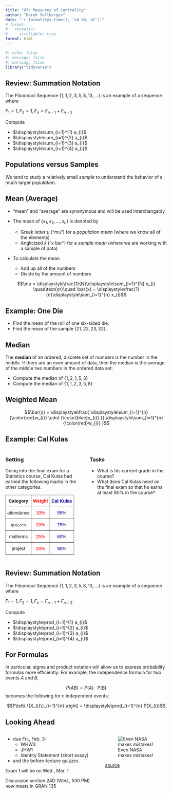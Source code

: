 ```yaml
---
title: "07: Measures of Centrality"
author: "Derek Sollberger"
date: "`r format(Sys.time(), '%d %B, %Y')`"
# format: 
#   revealjs:
#     scrollable: true
format: html
---
```


\newcommand{\ds}{\displaystyle}

```r
#| echo: false
#| message: false
#| warning: false
library("tidyverse")
```

## Review: Summation Notation

The Fibonnaci Sequence $\{1, 1, 2, 3, 5, 8, 13, ...\}$ is an example of a sequence where

$F_{1} = 1, F_{2} = 1, F_{n} = F_{n-1} + F_{n-2}$

Compute

- $\ds\sum_{i=1}^{1} a_{i}$
- $\ds\sum_{i=1}^{2} a_{i}$
- $\ds\sum_{i=1}^{3} a_{i}$
- $\ds\sum_{i=1}^{4} a_{i}$

## Populations versus Samples

We tend to study a relatively small *sample* to understand the behavior of a much larger *population*.

## Mean (Average)

- "mean" and "average" are synonymous and will be used interchangably
- The mean of $\{ x_{1}, x_{2}, ..., x_{n} \}$ is denoted by

    - Greek letter $\mu$ ("mu") for a *population mean* (where we know all of the elements)
    - Anglicized $\bar{x}$ ("x bar") for a *sample mean* (where we are working with a sample of data)

- To calculate the mean

   - Add up all of the numbers
   - Divide by the amount of numbers

$$\mu = \ds\frac{1}{N}\ds\sum_{i=1}^{N} x_{i} \quad\text{or}\quad \bar{x} = \ds\frac{1}{n}\ds\sum_{i=1}^{n} x_{i}$$

## Example: One Die

- Find the mean of the roll of one six-sided die.
- Find the mean of the sample $\{21, 22, 23, 32\}$.

## Median

The **median** of an ordered, discrete set of numbers is the number in the middle.  If there are an even amount of data, then the median is the average of the middle two numbers in the ordered data set.

- Compute the median of $\{1, 2, 1, 5, 3\}$
- Compute the median of $\{1, 1, 2, 3, 5, 8\}$

## Weighted Mean

$$\bar{x} = \ds\frac{ \ds\sum_{i=1}^{n} {\color{red}w_{i}} \cdot {\color{blue}x_{i}}  }{ \ds\sum_{i=1}^{n} {\color{red}w_{i}} }$$

## Example: Cal Kulas

:::: {.columns}

::: {.column width="50%"}

### Setting

Going into the final exam for a Statistics course, Cal Kulas had earned the following marks in the other categories.

<table style="border-collapse:collapse;border-spacing:0" class="tg"><thead><tr><th style="border-color:inherit;border-style:solid;border-width:1px;font-family:Arial, sans-serif;font-size:14px;font-weight:bold;overflow:hidden;padding:10px 5px;text-align:center;vertical-align:top;word-break:normal">Category</th><th style="border-color:inherit;border-style:solid;border-width:1px;color:#fe0000;font-family:Arial, sans-serif;font-size:14px;font-weight:bold;overflow:hidden;padding:10px 5px;text-align:center;vertical-align:top;word-break:normal">Weight</th><th style="border-color:inherit;border-style:solid;border-width:1px;color:#00009b;font-family:Arial, sans-serif;font-size:14px;font-weight:bold;overflow:hidden;padding:10px 5px;text-align:center;vertical-align:top;word-break:normal">Cal Kulas</th></tr></thead><tbody><tr><td style="border-color:inherit;border-style:solid;border-width:1px;font-family:Arial, sans-serif;font-size:14px;overflow:hidden;padding:10px 5px;text-align:center;vertical-align:top;word-break:normal">attendance</td><td style="border-color:inherit;border-style:solid;border-width:1px;color:#fe0000;font-family:Arial, sans-serif;font-size:14px;overflow:hidden;padding:10px 5px;text-align:center;vertical-align:top;word-break:normal">10%</td><td style="border-color:inherit;border-style:solid;border-width:1px;color:#00009b;font-family:Arial, sans-serif;font-size:14px;overflow:hidden;padding:10px 5px;text-align:center;vertical-align:top;word-break:normal">95%</td></tr><tr><td style="border-color:inherit;border-style:solid;border-width:1px;font-family:Arial, sans-serif;font-size:14px;overflow:hidden;padding:10px 5px;text-align:center;vertical-align:top;word-break:normal">quizzes</td><td style="border-color:inherit;border-style:solid;border-width:1px;color:#fe0000;font-family:Arial, sans-serif;font-size:14px;overflow:hidden;padding:10px 5px;text-align:center;vertical-align:top;word-break:normal">20%</td><td style="border-color:inherit;border-style:solid;border-width:1px;color:#00009b;font-family:Arial, sans-serif;font-size:14px;overflow:hidden;padding:10px 5px;text-align:center;vertical-align:top;word-break:normal">75%</td></tr><tr><td style="border-color:inherit;border-style:solid;border-width:1px;font-family:Arial, sans-serif;font-size:14px;overflow:hidden;padding:10px 5px;text-align:center;vertical-align:top;word-break:normal">midterms</td><td style="border-color:inherit;border-style:solid;border-width:1px;color:#fe0000;font-family:Arial, sans-serif;font-size:14px;overflow:hidden;padding:10px 5px;text-align:center;vertical-align:top;word-break:normal">25%</td><td style="border-color:inherit;border-style:solid;border-width:1px;color:#00009b;font-family:Arial, sans-serif;font-size:14px;overflow:hidden;padding:10px 5px;text-align:center;vertical-align:top;word-break:normal">60%</td></tr><tr><td style="border-color:inherit;border-style:solid;border-width:1px;font-family:Arial, sans-serif;font-size:14px;overflow:hidden;padding:10px 5px;text-align:center;vertical-align:top;word-break:normal">project</td><td style="border-color:inherit;border-style:solid;border-width:1px;color:#fe0000;font-family:Arial, sans-serif;font-size:14px;overflow:hidden;padding:10px 5px;text-align:center;vertical-align:top;word-break:normal">20%</td><td style="border-color:inherit;border-style:solid;border-width:1px;color:#00009b;font-family:Arial, sans-serif;font-size:14px;overflow:hidden;padding:10px 5px;text-align:center;vertical-align:top;word-break:normal">90%</td></tr></tbody></table>
:::

::: {.column width="50%"}

### Tasks

- What is his current grade in the course?
- What does Cal Kulas need on the final exam so that he earns at least 80\% in the course?

:::

::::

## Review: Summation Notation

The Fibonnaci Sequence $\{1, 1, 2, 3, 5, 8, 13, ...\}$ is an example of a sequence where

$F_{1} = 1, F_{2} = 1, F_{n} = F_{n-1} + F_{n-2}$

Compute

- $\ds\prod_{i=1}^{1} a_{i}$
- $\ds\prod_{i=1}^{2} a_{i}$
- $\ds\prod_{i=1}^{3} a_{i}$
- $\ds\prod_{i=1}^{4} a_{i}$

## For Formulas

In particular, sigma and product notation will allow us to express probability formulas more efficiently.  For example, the independence formula for two events $A$ and $B$,

$$P(AB) = P(A) \cdot P(B)$$
becomes the following for $n$ independent events:

$$P\left(  \{X_{i}\}_{i=1}^{n} \right) = \ds\prod_{i=1}^{n} P(X_{i})$$


## Looking Ahead

:::: {.columns}

::: {.column width="60%"}
- due Fri., Feb. 3:
  - WHW3
  - JHW1
  - Identity Statement (short essay)
- and the before-lecture quizzes	
  
Exam 1 will be on Wed., Mar. 1

Discussion section 24D (Wed., 530 PM) now meets in GRAN 135

:::

::: {.column width="40%"}
![Even NASA makes mistakes!](typo.png)

[source](https://mobile.twitter.com/jmorenocruz/status/1565649324721283072)

:::

::::
















:::: {.columns}

::: {.column width="50%"}
	
:::

::: {.column width="50%"}

:::

::::

:::: {.panel-tabset}



::::
